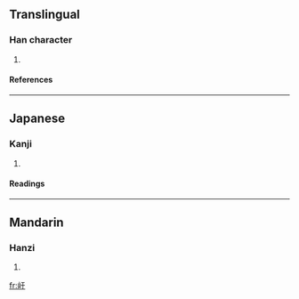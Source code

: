 ==Translingual==
===Han character===
{{Han char|rn=46|rad=山|as=03|sn=6|four=|canj=山一十 (UMJ)}}
# {{defn|Han|sort=山03}}
====References====
{{Han ref|kx=0307.230|dkj=07898|dj=0607.180|hdz=10760.220|uh=5C7D|ud=23677}}
----
==Japanese==
===Kanji===
{{ja-kanji|grade=|rs=山03}}
# {{defn|Japanese}} 
====Readings====
{{ja-readings|on=[[かん]] (kan), [[がん]] (gan)|kun=}}
----
==Mandarin==
===Hanzi===
{{cmn-hanzi|pin=[[hàn]] (han4)|wg=han<sup>4</sup>}}
# {{defn|Mandarin}}

[[fr:屽]]